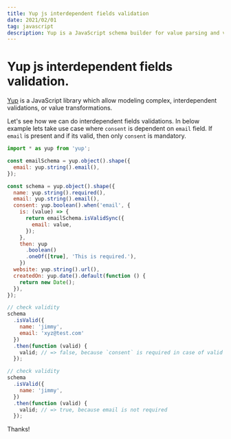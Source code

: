 ```yaml
---
title: Yup js interdependent fields validation
date: 2021/02/01
tag: javascript
description: Yup is a JavaScript schema builder for value parsing and validation. Let's see how we can do interdependent fields validations.
---
```


# Yup js interdependent fields validation.

[Yup](https://github.com/jquense/yup) is a JavaScript library which allow modeling complex, interdependent validations, or value transformations.

Let's see how we can do interdependent fields validations. In below example lets take use case where `consent` is dependent on `email` field. If `email` is present and if its valid, then only `consent` is mandatory.

```jsx
import * as yup from 'yup';

const emailSchema = yup.object().shape({
  email: yup.string().email(),
});

const schema = yup.object().shape({
  name: yup.string().required(),
  email: yup.string().email(),
  consent: yup.boolean().when('email', {
    is: (value) => {
      return emailSchema.isValidSync({
        email: value,
      });
    },
    then: yup
      .boolean()
      .oneOf([true], 'This is required.'),
    })
  website: yup.string().url(),
  createdOn: yup.date().default(function () {
    return new Date();
  }),
});

// check validity
schema
  .isValid({
    name: 'jimmy',
    email: 'xyz@test.com'
  })
  .then(function (valid) {
    valid; // => false, because `consent` is required in case of valid email
  });

// check validity
schema
  .isValid({
    name: 'jimmy',
  })
  .then(function (valid) {
    valid; // => true, because email is not required
  });
```

Thanks!
